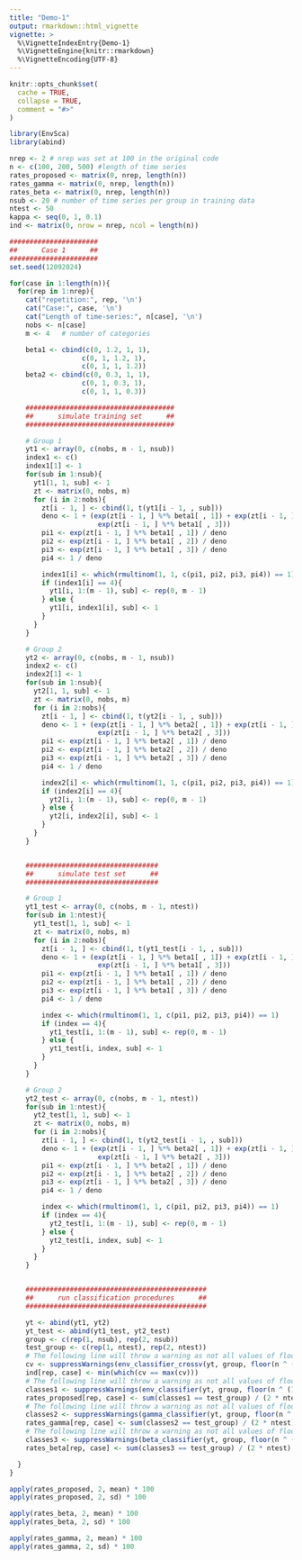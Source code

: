 ```yaml
---
title: "Demo-1"
output: rmarkdown::html_vignette
vignette: >
  %\VignetteIndexEntry{Demo-1}
  %\VignetteEngine{knitr::rmarkdown}
  %\VignetteEncoding{UTF-8}
---
```


```r
knitr::opts_chunk$set(
  cache = TRUE,
  collapse = TRUE,
  comment = "#>"
)
```

```r
library(EnvSca)
library(abind)
```

```r
nrep <- 2 # nrep was set at 100 in the original code
n <- c(100, 200, 500) #length of time series
rates_proposed <- matrix(0, nrep, length(n))
rates_gamma <- matrix(0, nrep, length(n))
rates_beta <- matrix(0, nrep, length(n))
nsub <- 20 # number of time series per group in training data
ntest <- 50
kappa <- seq(0, 1, 0.1)
ind <- matrix(0, nrow = nrep, ncol = length(n))
```

```r
######################
##      Case 1      ##
######################
set.seed(12092024)
```

```r
for(case in 1:length(n)){
  for(rep in 1:nrep){
    cat("repetition:", rep, '\n')
    cat("Case:", case, '\n')
    cat("Length of time-series:", n[case], '\n')
    nobs <- n[case]
    m <- 4   # number of categories

    beta1 <- cbind(c(0, 1.2, 1, 1),
                  c(0, 1, 1.2, 1),
                  c(0, 1, 1, 1.2))
    beta2 <- cbind(c(0, 0.3, 1, 1),
                  c(0, 1, 0.3, 1),
                  c(0, 1, 1, 0.3))

    #####################################
    ##      simulate training set      ##
    #####################################

    # Group 1
    yt1 <- array(0, c(nobs, m - 1, nsub))
    index1 <- c()
    index1[1] <- 1
    for(sub in 1:nsub){
      yt1[1, 1, sub] <- 1
      zt <- matrix(0, nobs, m)
      for (i in 2:nobs){
        zt[i - 1, ] <- cbind(1, t(yt1[i - 1, , sub]))
        deno <- 1 + (exp(zt[i - 1, ] %*% beta1[ , 1]) + exp(zt[i - 1, ] %*% beta1[ , 2]) +
                      exp(zt[i - 1, ] %*% beta1[ , 3]))
        pi1 <- exp(zt[i - 1, ] %*% beta1[ , 1]) / deno
        pi2 <- exp(zt[i - 1, ] %*% beta1[ , 2]) / deno
        pi3 <- exp(zt[i - 1, ] %*% beta1[ , 3]) / deno
        pi4 <- 1 / deno

        index1[i] <- which(rmultinom(1, 1, c(pi1, pi2, pi3, pi4)) == 1)
        if (index1[i] == 4){
          yt1[i, 1:(m - 1), sub] <- rep(0, m - 1)
        } else {
          yt1[i, index1[i], sub] <- 1
        }
      }
    }

    # Group 2
    yt2 <- array(0, c(nobs, m - 1, nsub))
    index2 <- c()
    index2[1] <- 1
    for(sub in 1:nsub){
      yt2[1, 1, sub] <- 1
      zt <- matrix(0, nobs, m)
      for (i in 2:nobs){
        zt[i - 1, ] <- cbind(1, t(yt2[i - 1, , sub]))
        deno <- 1 + (exp(zt[i - 1, ] %*% beta2[ , 1]) + exp(zt[i - 1, ] %*% beta2[ , 2]) +
                      exp(zt[i - 1, ] %*% beta2[ , 3]))
        pi1 <- exp(zt[i - 1, ] %*% beta2[ , 1]) / deno
        pi2 <- exp(zt[i - 1, ] %*% beta2[ , 2]) / deno
        pi3 <- exp(zt[i - 1, ] %*% beta2[ , 3]) / deno
        pi4 <- 1 / deno

        index2[i] <- which(rmultinom(1, 1, c(pi1, pi2, pi3, pi4)) == 1)
        if (index2[i] == 4){
          yt2[i, 1:(m - 1), sub] <- rep(0, m - 1)
        } else {
          yt2[i, index2[i], sub] <- 1
        }
      }
    }


    #################################
    ##      simulate test set      ##
    #################################

    # Group 1
    yt1_test <- array(0, c(nobs, m - 1, ntest))
    for(sub in 1:ntest){
      yt1_test[1, 1, sub] <- 1
      zt <- matrix(0, nobs, m)
      for (i in 2:nobs){
        zt[i - 1, ] <- cbind(1, t(yt1_test[i - 1, , sub]))
        deno <- 1 + (exp(zt[i - 1, ] %*% beta1[ , 1]) + exp(zt[i - 1, ] %*% beta1[ , 2]) +
                      exp(zt[i - 1, ] %*% beta1[ , 3]))
        pi1 <- exp(zt[i - 1, ] %*% beta1[ , 1]) / deno
        pi2 <- exp(zt[i - 1, ] %*% beta1[ , 2]) / deno
        pi3 <- exp(zt[i - 1, ] %*% beta1[ , 3]) / deno
        pi4 <- 1 / deno

        index <- which(rmultinom(1, 1, c(pi1, pi2, pi3, pi4)) == 1)
        if (index == 4){
          yt1_test[i, 1:(m - 1), sub] <- rep(0, m - 1)
        } else {
          yt1_test[i, index, sub] <- 1
        }
      }
    }

    # Group 2
    yt2_test <- array(0, c(nobs, m - 1, ntest))
    for(sub in 1:ntest){
      yt2_test[1, 1, sub] <- 1
      zt <- matrix(0, nobs, m)
      for (i in 2:nobs){
        zt[i - 1, ] <- cbind(1, t(yt2_test[i - 1, , sub]))
        deno <- 1 + (exp(zt[i - 1, ] %*% beta2[ , 1]) + exp(zt[i - 1, ] %*% beta2[ , 2]) +
                      exp(zt[i - 1, ] %*% beta2[ , 3]))
        pi1 <- exp(zt[i - 1, ] %*% beta2[ , 1]) / deno
        pi2 <- exp(zt[i - 1, ] %*% beta2[ , 2]) / deno
        pi3 <- exp(zt[i - 1, ] %*% beta2[ , 3]) / deno
        pi4 <- 1 / deno

        index <- which(rmultinom(1, 1, c(pi1, pi2, pi3, pi4)) == 1)
        if (index == 4){
          yt2_test[i, 1:(m - 1), sub] <- rep(0, m - 1)
        } else {
          yt2_test[i, index, sub] <- 1
        }
      }
    }


    #############################################
    ##      run classification procedures      ##
    #############################################

    yt <- abind(yt1, yt2)
    yt_test <- abind(yt1_test, yt2_test)
    group <- c(rep(1, nsub), rep(2, nsub))
    test_group <- c(rep(1, ntest), rep(2, ntest))
    # The following line will throw a warning as not all values of floor(n ^ (1 / 3)) is less than dim(yt)[1] ^ (1 / 3)
    cv <- suppressWarnings(env_classifier_crossv(yt, group, floor(n ^ (1 / 3)), kappa))
    ind[rep, case] <- min(which(cv == max(cv)))
    # The following line will throw a warning as not all values of floor(n ^ (1 / 3)) is less than dim(yt)[1] ^ (1 / 3)
    classes1 <- suppressWarnings(env_classifier(yt, group, floor(n ^ (1 / 3)), yt_test, kappa[ind[rep, case]]))
    rates_proposed[rep, case] <- sum(classes1 == test_group) / (2 * ntest)
    # The following line will throw a warning as not all values of floor(n ^ (1 / 3)) is less than dim(yt)[1] ^ (1 / 3)
    classes2 <- suppressWarnings(gamma_classifier(yt, group, floor(n ^ (1 / 3)), yt_test))
    rates_gamma[rep, case] <- sum(classes2 == test_group) / (2 * ntest)
    # The following line will throw a warning as not all values of floor(n ^ (1 / 3)) is less than dim(yt)[1] ^ (1 / 3)
    classes3 <- suppressWarnings(beta_classifier(yt, group, floor(n ^ (1 / 3)), yt_test))
    rates_beta[rep, case] <- sum(classes3 == test_group) / (2 * ntest)

  }
}
```

```r
apply(rates_proposed, 2, mean) * 100
apply(rates_proposed, 2, sd) * 100
```

```r
apply(rates_beta, 2, mean) * 100
apply(rates_beta, 2, sd) * 100
```

```r
apply(rates_gamma, 2, mean) * 100
apply(rates_gamma, 2, sd) * 100
```


